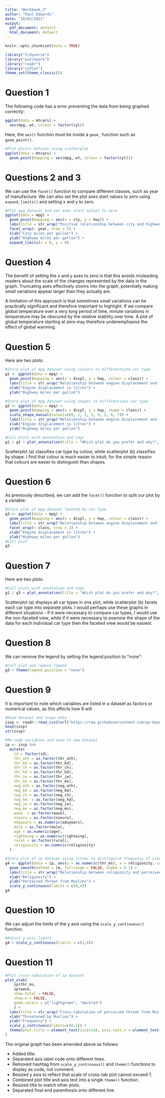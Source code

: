 ```yaml
---
title: "Workbook_3"
author: "Paul Edwards"
date: "10/03/2021"
output:
  pdf_document: default
  html_document: default
---
```


```r
knitr::opts_chunk$set(echo = TRUE)

library("tidyverse")
library("patchwork")
library("readr")
library("sjPlot")
theme_set(theme_classic())
```

# Question 1

The following code has a error preventing the data from being graphed correctly:
```r
ggplot(data = mtcars) + 
  aes(mpg, wt, colour = factor(cyl))
```
Here, the `aes()` function must be inside a `geom_` function such as `geom_point()`.
```r
#Plot mtcars dataset using scatterplot
ggplot(data = mtcars) +
  geom_point(mapping = aes(mpg, wt, colour = factor(cyl)))
```

# Questions 2 and 3

We can use the `facet()` function to compare different classes, such as year of manufacture. We can also set the plot axes start values to zero using `expand_limits()` and setting x and y to zero.
```r
#Plot mpg dataset and set axes start values to zero
ggplot(data = mpg) + 
  geom_point(mapping = aes(x = cty, y = hwy)) + 
  labs(title = str_wrap("Positive relationship between city and highway fuel efficiency by year of manufacture, in the mpg automobile dataset.", 70)) +
  facet_wrap(~ year, nrow = 2) +
  xlab("City miles per gallon") +
  ylab("Highway miles per gallon") +
  expand_limits(x = 0, y = 0)
```

# Question 4

The benefit of setting the x and y axes to zero is that this avoids misleading readers about the scale of the changes represented by the data in the graph. Truncating axes effectively zooms into the graph, potentially making small variations appear larger than they actually are.

A limitation of this approach is that sometimes small variations can be practically significant and therefore important to highlight. If we compare global temperature over a very long period of time, minute variations in temperature may be obscured by the relative stability over time. A plot of global temperature starting at zero may therefore underemphasise the effect of global warming.

# Question 5

Here are two plots:
```r
#Store plot of mpg dataset using colours to differentiate car type
g1 <- ggplot(data = mpg) + 
  geom_point(mapping = aes(x = displ, y = hwy, colour = class)) +
  labs(title = str_wrap("Relationship between engine displacement and fuel efficiency in the mpg automobile dataset.", 50)) +
  xlab("Engine displacement in litres") +
  ylab("Highway miles per gallon")

#Store plot of mpg dataset using shapes to differentiate car type
g2 <- ggplot(data = mpg) +
  geom_point(mapping = aes(x = displ, y = hwy, shape = class)) +
  scale_shape_manual(values=c(0, 1, 2, 3, 4, 5, 6, 7)) +
  labs(title = str_wrap("Relationship between engine displacement and fuel efficiency in the mpg automobile dataset.", 50)) +
  xlab("Engine displacement in litres") +
  ylab("Highway miles per gallon")

#Call plots with annotation and tags
g1 / g2 + plot_annotation(title = "Which plot do you prefer and why?", tag_levels = 'a')
```
Scatterplot (a) classifies car type by colour, while scatterplot (b) classifies by shape. I find that colour is much easier to intuit, for the simple reason that colours are easier to distinguish than shapes.

# Question 6

As previously described, we can add the `facet()` function to split our plot by a variable:
```r
#Store plot of mpg dataset faceted by car type
g3 <- ggplot(data = mpg) +
  geom_point(mapping = aes(x = displ, y = hwy, colour = class)) +
  labs(title = str_wrap("Relationship between engine displacement and fuel efficiency in the mpg automobile dataset.", 50)) +
  facet_wrap(~ class, nrow = 2) +
  xlab("Engine displacement in litres") +
  ylab("Highway miles per gallon")
#Call plot
g3
```

# Question 7

Here are two plots:
```r
#Call plots with annotation and tags
g1 / g3 + plot_annotation(title = "Which plot do you prefer and why?", tag_levels = 'a')
```
Scatterplot (a) displays all car types in one plot, while scatterplot (b) facets each car type into separate plots. I would perhaps use these graphs in different situations - if it were necessary to compare car types, I would use the non-faceted view, while if it were necessary to examine the shape of the data for each individual car type then the faceted view would be easiest.

# Question 8

We can remove the legend by setting the legend.position to "none":
```r
#Call plot and remove legend
g3 + theme(legend.position = "none")
```

# Question 9

It is important to note which variables are listed in a dataset as factors or numerical values, as this affects how R will 
```r
#Read dataset and scope data
issp <- readr::read_csv2(url("https://raw.githubusercontent.com/go-bayes/psych-447/main/data/issp.csv"))
head(issp)
str(issp)

#Re-code variables and save to new dataset
ip <- issp %>%
  mutate(
    id = factor(id),
    thr_ath = as.factor(thr_ath),
    thr_bd = as.factor(thr_bd),
    thr_ch = as.factor(thr_ch),
    thr_hd = as.factor(thr_hd),
    thr_jw = as.factor(thr_jw),
    thr_ms = as.factor(thr_ms),
    neg_ath = as.factor(neg_ath),
    neg_bd = as.factor(neg_bd),
    neg_ch = as.factor(neg_ch),
    neg_hd  = as.factor(neg_hd),
    neg_jw = as.factor(neg_jw),
    neg_ms = as.factor(neg_ms),
    wave  = as.factor(wave),
    nzeuro = as.factor(nzeuro),
    eduyears = as.numeric(eduyears),
    male = as.factor(male),
    age = as.numeric(age),
    rightwing = as.numeric(rightwing),
    rural = as.factor(rural),
    religiosity = as.numeric(religiosity)
  )

#Store plot of ip dataset using jitter to distinguish frequency of Likert responses
g4 <- ggplot(data = ip, aes(y = as.numeric(thr_ms), x = religiosity, colour = wave))  +  geom_jitter(alpha = .1) + 
  geom_smooth(method = lm, fullrange = FALSE, alpha = 0.1) +
  labs(title = str_wrap("Relationship between religiosity and perceived threat from Muslims in the ISSP dataset.", 70)) +
  xlab("Religiosity") +
  ylab("Perceived threat from Muslims") +
  scale_y_continuous(limits = c(0,4))
g4
```

# Question 10

We can adjust the limits of the y axis using the `scale_y_continuous()` function.
```r
#Adjust y-axis limits
g4 + scale_y_continuous(limits = c(1,4))
```

# Question 11

```r
#Plot cross-tabulation of ip dataset
plot_xtab(
    ip$thr_ms,
    ip$wave,
    show.total = FALSE,
    show.n = FALSE,
    geom.colors = c("lightgreen", "darkred")
    ) +
  labs(title = str_wrap("Cross-tabulation of perceived threat from Muslims across study waves in the ISSP dataset.", 65)) +
  xlab("Threatened by Muslims") +
  ylab("Frequency") +
  scale_y_continuous(limits=c(0,1)) +
  theme(plot.title = element_text(size=14), axis.text.x = element_text(angle = 20, hjust = 1)
)
```
The original graph has been amended above as follows:

+ Added title.
+ Separated axis label code onto different lines.
+ Removed hashtag from `scale_y_continuous()` and `theme()` functions to display as code, not comment.
+ Resized y axis to reflect that scale of cross-tab plot cannot exceed 1.
+ Combined plot title and axis text into a single `theme()` function.
+ Resized title to match other plots.
+ Separated final end parenthesis onto different line.